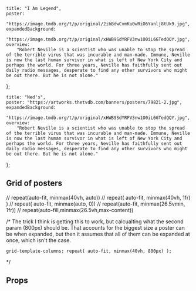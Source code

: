 
    title: "I Am Legend",
    poster:
        "https://image.tmdb.org/t/p/original/2ibBdwCvmKu0wRiO6Yanlj8tUk9.jpg",
    expandedBackground:
        "https://image.tmdb.org/t/p/original/xHWB9SdYRFV3nw1O0iL6GTedQQY.jpg",
    overview:
        "Robert Neville is a scientist who was unable to stop the spread of the terrible virus that was incurable and man-made. Immune, Neville is now the last human survivor in what is left of New York City and perhaps the world. For three years, Neville has faithfully sent out daily radio messages, desperate to find any other survivors who might be out there. But he is not alone."
};

    title: "Ned's",
    poster: "https://artworks.thetvdb.com/banners/posters/79821-2.jpg",
    expandedBackground:
        "https://image.tmdb.org/t/p/original/xHWB9SdYRFV3nw1O0iL6GTedQQY.jpg",
    overview:
        "Robert Neville is a scientist who was unable to stop the spread of the terrible virus that was incurable and man-made. Immune, Neville is now the last human survivor in what is left of New York City and perhaps the world. For three years, Neville has faithfully sent out daily radio messages, desperate to find any other survivors who might be out there. But he is not alone."
};

<Meta title="Poster" component={Poster} />

<Preview>
    <Story name="default">
        <div style={{ position: "relative" }}>
            <Poster
                expanded={boolean("expanded", false)}
                metadata={mediaData}
            />
        </div>
    </Story>
</Preview>

## Grid of posters

// repeat(auto-fit, minmax(40vh, auto))
// repeat( auto-fit, minmax(40vh, 1fr) )
// repeat( auto-fit, minmax(auto, 0))
// repeat(auto-fit, minmax(26.5vmin, 1fr))
// repeat(auto-fill,minmax(26.5vh,max-content))

/\*
The trick I think is getting this to work, but calcualting what the second param (800px)
should be. That accounts for the biggest size a poster can be when expanded, but then it assumes
that all of them can be expanded at once, which isn't the case.

    grid-template-columns: repeat( auto-fit, minmax(40vh, 800px) );

\*/

<Preview>
    <Story name="grid of posters">
        <Grid
            columns="repeat(auto-fill,minmax(min-content,min(40vh, 800px)))"
            gridGap="2em 0"
        >
            <Poster
                expanded={boolean("expanded", false)}
                metadata={mediaData}
            />
            <Poster expanded={false} metadata={mediaData2} />
            <Poster
                expanded={boolean("expanded", false)}
                metadata={mediaData}
            />
            <Poster
                expanded={boolean("expanded", false)}
                metadata={mediaData}
            />
            <Poster
                expanded={boolean("expanded", false)}
                metadata={mediaData}
            />
            <Poster
                expanded={boolean("expanded", false)}
                metadata={mediaData}
            />
            <Poster
                expanded={boolean("expanded", false)}
                metadata={mediaData}
            />
            <Poster
                expanded={boolean("expanded", false)}
                metadata={mediaData}
            />
            <Poster
                expanded={boolean("expanded", false)}
                metadata={mediaData}
            />
            <Poster
                expanded={boolean("expanded", false)}
                metadata={mediaData}
            />
            <Poster
                expanded={boolean("expanded", false)}
                metadata={mediaData}
            />
        </Grid>
    </Story>
</Preview>

## Props

<Props of={Poster} />
